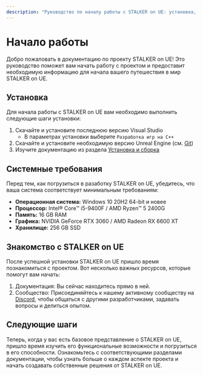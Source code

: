 ```yaml
---
description: "Руководство по началу работы с STALKER on UE: установка, системные требования и введение в проект для новых разработчиков."
---
```


# Начало работы

Добро пожаловать в документацию по проекту STALKER on UE! Это руководство поможет вам начать работу с проектом и предоставит необходимую информацию для начала вашего путешествия в мир STALKER on UE.

## Установка

Для начала работы с STALKER on UE вам необходимо выполнить следующие шаги установки:

1. Скачайте и установите последнюю версию Visual Studio
    - В параметрах установки выберите `Разработка игр на C++`
2. Скачайте и установите необходимую версию Unreal Engine (см. [Git](https://git.s2ue.org/RedProjects/SonUE))
3. Изучите документацию из раздела [Установка и сборка](./install-and-build/build)

## Системные требования

Перед тем, как погрузиться в разаботку STALKER on UE, убедитесь, что ваша система соответствует минимальным требованиям:

- **Операционная система:** Windows 10 20H2 64-bit и новее
- **Процессор:** Intel® Core™ i5-9400F / AMD Ryzen™ 5 2400G
- **Память:** 16 GB RAM
- **Графика:** NVIDIA GeForce RTX 3060 / AMD Radeon RX 6600 XT
- **Хранилище:** 256 GB SSD

## Знакомство с STALKER on UE

После успешной установки STALKER on UE пришло время познакомиться с проектом. Вот несколько важных ресурсов, которые помогут вам начать:

1. Документация: Вы сейчас находитесь прямо в ней.
2. Сообщество: Присоединяйтесь к нашему активному сообществу на [Discord](https://discord.gg/red-projects-530968529311367178), чтобы общаться с другими разработчиками, задавать вопросы и делиться опытом.

## Следующие шаги

Теперь, когда у вас есть базовое представление о STALKER on UE, пришло время изучить его функциональные возможности и погрузиться в его способности. Ознакомьтесь с соответствующими разделами документации, чтобы узнать больше о каждом аспекте проекта и начать создавать собственные решения от STALKER on UE.
